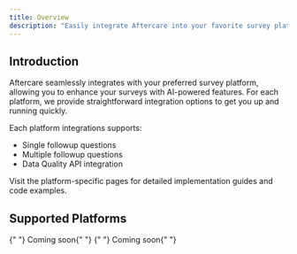 ```yaml
---
title: Overview
description: "Easily integrate Aftercare into your favorite survey platform"
---
```


## Introduction

Aftercare seamlessly integrates with your preferred survey platform, allowing you to enhance your surveys with AI-powered features. For each platform, we provide straightforward integration options to get you up and running quickly.

Each platform integrations supports:

- Single followup questions
- Multiple followup questions
- Data Quality API integration

Visit the platform-specific pages for detailed implementation guides and code examples.

## Supported Platforms

<CardGroup cols={2}>
  <Card title="Forsta (Decipher)" href="/integrations/forsta" />
  <Card title="Qualtrics" href="/integrations/qualtrics" />
  <Card title="Alchemer" href="/integrations/alchemer" />
  <Card title="IntelliSurvey" href="">
    {" "}
    Coming soon{" "}
  </Card>
  <Card title="Voxco" href="">
    {" "}
    Coming soon{" "}
  </Card>
</CardGroup>
